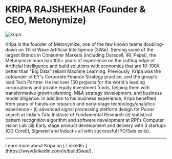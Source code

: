 # KRIPA RAJSHEKHAR (Founder & CEO, Metonymize)

![kripa](/kripa.png)

Kripa is the founder of Metonymize, one of the few known teams doubling-down on Third Wave Artificial Intelligence (3Wai). Serving some of the largest Brands in Consumer Markets (including Duracell, IRI, Pepsi), the Metonymize team has 100+ years of experience on the cutting edge of Artificial Intelligence and build solutions with economics that are 10-100X better than "Big Data" reliant Machine Learning. Previously, Kripa was the cofounder of EY's Corporate Finance Strategy practice, and the group's lead Tech Partner. He led over 150 projects for the world's leading corporations and private equity investment funds, helping them with transformative growth planning, M&A strategy development, and business model diligence. In addition to his business experience, Kripa benefited from years of hands-on research and early-stage technology/analytics experience - (i) advanced signal processing platform design for Pulsar search at India's Tata Institute of Fundamental Research (ii) statistical pattern recognition algorithm and software development at RPI's Computer vision Lab (iii) Early stage product development and delivery with 3 startups (CG CoreEl, Sigmatel and Inductis all with successful IPO/Sale exits).

---


<Callout>
Learn more about Kripa on [`LinkedIn`](https://www.linkedin.com/in/build3wai/).
</Callout>

